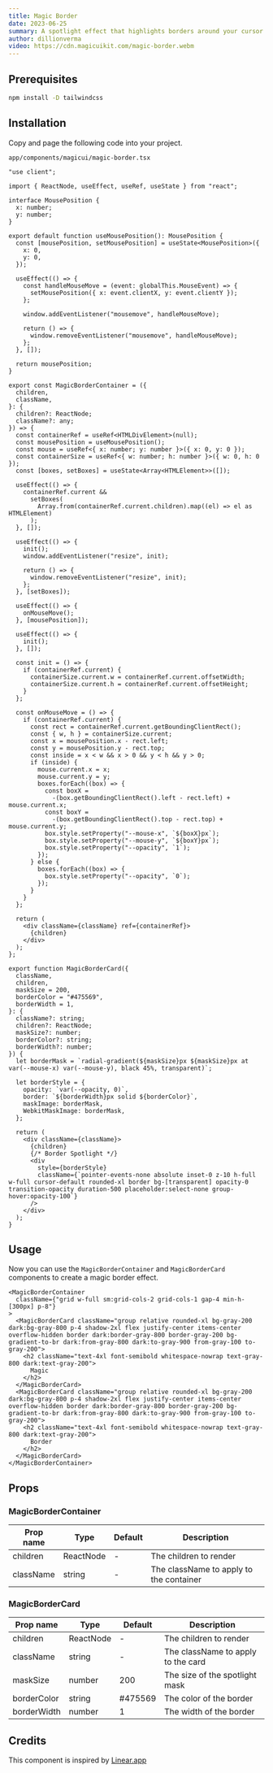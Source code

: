 ```yaml
---
title: Magic Border
date: 2023-06-25
summary: A spotlight effect that highlights borders around your cursor
author: dillionverma
video: https://cdn.magicuikit.com/magic-border.webm
---
```


<Steps>

<Step>

## Prerequisites

```bash
npm install -D tailwindcss
```

</Step>

<Step>

## Installation

Copy and page the following code into your project.

```text
app/components/magicui/magic-border.tsx
```

<ComponentSource name="magic-border" >

```tsx showLineNumbers
"use client";

import { ReactNode, useEffect, useRef, useState } from "react";

interface MousePosition {
  x: number;
  y: number;
}

export default function useMousePosition(): MousePosition {
  const [mousePosition, setMousePosition] = useState<MousePosition>({
    x: 0,
    y: 0,
  });

  useEffect(() => {
    const handleMouseMove = (event: globalThis.MouseEvent) => {
      setMousePosition({ x: event.clientX, y: event.clientY });
    };

    window.addEventListener("mousemove", handleMouseMove);

    return () => {
      window.removeEventListener("mousemove", handleMouseMove);
    };
  }, []);

  return mousePosition;
}

export const MagicBorderContainer = ({
  children,
  className,
}: {
  children?: ReactNode;
  className?: any;
}) => {
  const containerRef = useRef<HTMLDivElement>(null);
  const mousePosition = useMousePosition();
  const mouse = useRef<{ x: number; y: number }>({ x: 0, y: 0 });
  const containerSize = useRef<{ w: number; h: number }>({ w: 0, h: 0 });
  const [boxes, setBoxes] = useState<Array<HTMLElement>>([]);

  useEffect(() => {
    containerRef.current &&
      setBoxes(
        Array.from(containerRef.current.children).map((el) => el as HTMLElement)
      );
  }, []);

  useEffect(() => {
    init();
    window.addEventListener("resize", init);

    return () => {
      window.removeEventListener("resize", init);
    };
  }, [setBoxes]);

  useEffect(() => {
    onMouseMove();
  }, [mousePosition]);

  useEffect(() => {
    init();
  }, []);

  const init = () => {
    if (containerRef.current) {
      containerSize.current.w = containerRef.current.offsetWidth;
      containerSize.current.h = containerRef.current.offsetHeight;
    }
  };

  const onMouseMove = () => {
    if (containerRef.current) {
      const rect = containerRef.current.getBoundingClientRect();
      const { w, h } = containerSize.current;
      const x = mousePosition.x - rect.left;
      const y = mousePosition.y - rect.top;
      const inside = x < w && x > 0 && y < h && y > 0;
      if (inside) {
        mouse.current.x = x;
        mouse.current.y = y;
        boxes.forEach((box) => {
          const boxX =
            -(box.getBoundingClientRect().left - rect.left) + mouse.current.x;
          const boxY =
            -(box.getBoundingClientRect().top - rect.top) + mouse.current.y;
          box.style.setProperty("--mouse-x", `${boxX}px`);
          box.style.setProperty("--mouse-y", `${boxY}px`);
          box.style.setProperty("--opacity", `1`);
        });
      } else {
        boxes.forEach((box) => {
          box.style.setProperty("--opacity", `0`);
        });
      }
    }
  };

  return (
    <div className={className} ref={containerRef}>
      {children}
    </div>
  );
};

export function MagicBorderCard({
  className,
  children,
  maskSize = 200,
  borderColor = "#475569",
  borderWidth = 1,
}: {
  className?: string;
  children?: ReactNode;
  maskSize?: number;
  borderColor?: string;
  borderWidth?: number;
}) {
  let borderMask = `radial-gradient(${maskSize}px ${maskSize}px at var(--mouse-x) var(--mouse-y), black 45%, transparent)`;

  let borderStyle = {
    opacity: `var(--opacity, 0)`,
    border: `${borderWidth}px solid ${borderColor}`,
    maskImage: borderMask,
    WebkitMaskImage: borderMask,
  };

  return (
    <div className={className}>
      {children}
      {/* Border Spotlight */}
      <div
        style={borderStyle}
        className={`pointer-events-none absolute inset-0 z-10 h-full w-full cursor-default rounded-xl border bg-[transparent] opacity-0 transition-opacity duration-500 placeholder:select-none group-hover:opacity-100`}
      />
    </div>
  );
}
```

</ComponentSource>

</Step>

</Steps>

## Usage

Now you can use the `MagicBorderContainer` and `MagicBorderCard` components to create a magic border effect.

```tsx
<MagicBorderContainer
  className={"grid w-full sm:grid-cols-2 grid-cols-1 gap-4 min-h-[300px] p-8"}
>
  <MagicBorderCard className="group relative rounded-xl bg-gray-200 dark:bg-gray-800 p-4 shadow-2xl flex justify-center items-center  overflow-hidden border dark:border-gray-800 border-gray-200 bg-gradient-to-br dark:from-gray-800 dark:to-gray-900 from-gray-100 to-gray-200">
    <h2 className="text-4xl font-semibold whitespace-nowrap text-gray-800 dark:text-gray-200">
      Magic
    </h2>
  </MagicBorderCard>
  <MagicBorderCard className="group relative rounded-xl bg-gray-200 dark:bg-gray-800 p-4 shadow-2xl flex justify-center items-center  overflow-hidden border dark:border-gray-800 border-gray-200 bg-gradient-to-br dark:from-gray-800 dark:to-gray-900 from-gray-100 to-gray-200">
    <h2 className="text-4xl font-semibold whitespace-nowrap text-gray-800 dark:text-gray-200">
      Border
    </h2>
  </MagicBorderCard>
</MagicBorderContainer>
```

## Props

### MagicBorderContainer

| Prop name | Type      | Default | Description                             |
| --------- | --------- | ------- | --------------------------------------- |
| children  | ReactNode | -       | The children to render                  |
| className | string    | -       | The className to apply to the container |

### MagicBorderCard

| Prop name   | Type      | Default | Description                        |
| ----------- | --------- | ------- | ---------------------------------- |
| children    | ReactNode | -       | The children to render             |
| className   | string    | -       | The className to apply to the card |
| maskSize    | number    | 200     | The size of the spotlight mask     |
| borderColor | string    | #475569 | The color of the border            |
| borderWidth | number    | 1       | The width of the border            |

## Credits

This component is inspired by [Linear.app](https://linear.app/features)

